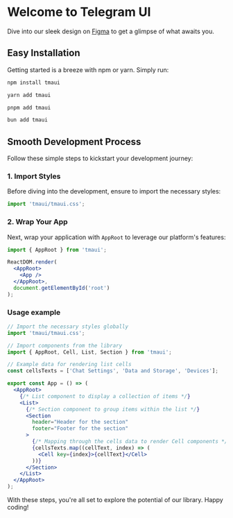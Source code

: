 # Welcome to Telegram UI

Dive into our sleek design on [Figma](https://figma.com/community/file/1348989725141777736/) to get a glimpse of what awaits you.

## Easy Installation

Getting started is a breeze with npm or yarn. Simply run:

```sh
npm install tmaui
```

```sh
yarn add tmaui
```

```sh
pnpm add tmaui
```

```sh
bun add tmaui
```

## Smooth Development Process

Follow these simple steps to kickstart your development journey:

### 1. Import Styles

Before diving into the development, ensure to import the necessary styles:

```jsx
import 'tmaui/tmaui.css';
```

### 2. Wrap Your App

Next, wrap your application with `AppRoot` to leverage our platform's features:

```jsx
import { AppRoot } from 'tmaui';

ReactDOM.render(
  <AppRoot>
    <App />
  </AppRoot>,
  document.getElementById('root')
);
```

### Usage example

```jsx
// Import the necessary styles globally
import 'tmaui/tmaui.css';

// Import components from the library
import { AppRoot, Cell, List, Section } from 'tmaui';

// Example data for rendering list cells
const cellsTexts = ['Chat Settings', 'Data and Storage', 'Devices'];

export const App = () => (
  <AppRoot>
    {/* List component to display a collection of items */}
    <List>
      {/* Section component to group items within the list */}
      <Section
        header="Header for the section"
        footer="Footer for the section"
      >
        {/* Mapping through the cells data to render Cell components */}
        {cellsTexts.map((cellText, index) => (
          <Cell key={index}>{cellText}</Cell>
        ))}
      </Section>
    </List>
  </AppRoot>
);
```

With these steps, you're all set to explore the potential of our library. Happy coding!
